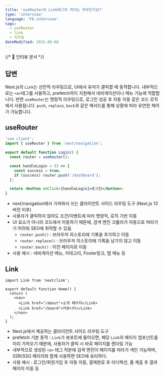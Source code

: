 ```yaml
---
title: 'useRouter와 Link태그의 차이는 무엇인가요?'
type: 'interview'
language: 'FE-interview'
tags:
  - useRouter
  - link
  - 라우팅
dateModified: 2025.00.00
---
```


{/* 📌 인터뷰 문서 */}

## 답변

Next.js의 `Link`는 선언적 라우팅으로, UI에서 유저가 클릭할 때 동작합니다.
내부적으로는 `<a>`태그를 사용하고, prefetch까지 지원해서 네비게이션이나 메뉴 기능에 적합합니다.
반면 `useRouter`는 명령적 라우팅으로, 로그인 성공 후 자동 이동 같은 코드 로직에서 사용됩니다.
`push`, `replace`, `back`과 같은 메서드를 통해 상황에 따라 유연한 제어가 가능합니다.

## useRouter

```jsx
'use client';
import { useRouter } from 'next/navigation';

export default function Login() {
  const router = useRouter();

  const handleLogin = () => {
    const success = true;
    if (success) router.push('/dashboard');
  };

  return <button onClick={handleLogin}>로그인</button>;
}
```

- next/navigation에서 가져와서 쓰는 클라이언트 사이드 라우팅 도구 (Next.js 13버전 이후)
- 사용자가 클릭하지 않아도 조건/이벤트에 따라 명령적, 로직 기반 이동
- UI 요소가 아니라 코드에서 이동하기 때문에, 검색 엔진 크롤러가 자동으로 따라가기 어려워 SEO에 취약할 수 있음
  - `router.push()` : 브라우저 히스토리에 기록을 추가하고 이동
  - `router.replace()` : 브라우저 히스토리에 기록을 남기지 않고 이동
  - `router.back()` : 이전 페이지로 이동
- 사용 예시 : 네비게이션 메뉴, 카테고리, Footer링크, 탭 메뉴 등

## Link

```tsx
import Link from 'next/link';

export default function Home() {
  return (
    <nav>
      <Link href="/about">소개 페이지</Link>
      <Link href="/board">커뮤니티</Link>
    </nav>
  );
}
```

- Next.js에서 제공하는 클라이언트 사이드 라우팅 도구
- prefetch 기본 동작 : `Link`가 뷰포트에 들어오면, 해당 `Link`의 페이지 컴포넌트를 미리 가져오기 때문에, 사용자가 클릭 시 바로 페이지를 렌더링 가능
- 내부적으로 생성된 `<a>` 태그 적분에 검색 엔진이 페이지를 따라가 색인 가능하며, SSR/SSG 페이지와 함께 사용하면 SEO에 유리하다.
- 사용 예시 : 로그인/회원가입 후 자동 이동, 결제완료 후 리디렉션, 폼 제출 후 결과 페이지 이동 등

